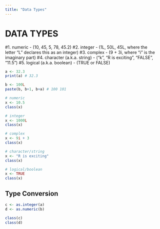 ```yaml
---
title: "Data Types"
---
```


# DATA TYPES

#1. numeric - (10, 45, 5, 78, 45.2)
#2. integer - (1L, 50L, 45L, where the letter "L" declares this as an integer)
#3. complex - (9 + 3i, where "i" is the imaginary part)
#4. character (a.k.a. string) - ("k", "R is exciting", "FALSE", "11.5")
#5. logical (a.k.a. boolean) - (TRUE or FALSE)

```r
a <- 32.3
print(a) # 32.3

b <- 100L
paste(b, b+1, b+a) # 100 101
```

```r
# numeric
x <- 10.5
class(x)

# integer
x <- 1000L
class(x)

# complex
x <- 9i + 3
class(x)

# character/string
x <- "R is exciting"
class(x)

# logical/boolean
x <- TRUE
class(x)
```

## Type Conversion
```r
c <- as.integer(a)
d <- as.numeric(b)

class(c)
class(d)
```

